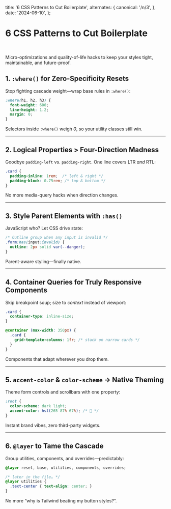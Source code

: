   title: '6 CSS Patterns to Cut Boilerplate',
  alternates: {
    canonical: '/n/3',
  },
  date: '2024-06-10',
}; 

# 6 CSS Patterns to Cut Boilerplate

<br />

Micro-optimizations and quality-of-life hacks to keep your styles tight, maintainable, and future-proof.

## 1. **`:where()` for Zero-Specificity Resets**

Stop fighting cascade weight—wrap base rules in `:where()`:

```css
:where(h1, h2, h3) {
  font-weight: 600;
  line-height: 1.2;
  margin: 0;
}
````

Selectors inside `:where()` weigh *0*, so your utility classes still win.

---

## 2. **Logical Properties > Four-Direction Madness**

Goodbye `padding-left` vs. `padding-right`. One line covers LTR *and* RTL:

```css
.card {
  padding-inline: 1rem;  /* left & right */
  padding-block: 0.75rem; /* top & bottom */
}
```

No more media-query hacks when direction changes.

---

## 3. **Style Parent Elements with `:has()`**

JavaScript who? Let CSS drive state:

```css
/* Outline group when any input is invalid */
.form:has(input:invalid) {
  outline: 2px solid var(--danger);
}
```

Parent-aware styling—finally native.

---

## 4. **Container Queries for Truly Responsive Components**

Skip breakpoint soup; size to *context* instead of viewport:

```css
.card {
  container-type: inline-size;
}

@container (max-width: 350px) {
  .card {
    grid-template-columns: 1fr; /* stack on narrow cards */
  }
}
```

Components that adapt wherever you drop them.

---

## 5. **`accent-color` & `color-scheme` → Native Theming**

Theme form controls and scrollbars with one property:

```css
:root {
  color-scheme: dark light;
  accent-color: hsl(265 87% 67%); /* 💜 */
}
```

Instant brand vibes, zero third-party widgets.

---

## 6. **`@layer` to Tame the Cascade**

Group utilities, components, and overrides—predictably:

```css
@layer reset, base, utilities, components, overrides;

/* later in the file… */
@layer utilities {
  .text-center { text-align: center; }
}
```

No more “why is Tailwind beating my button styles?”.
